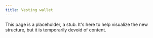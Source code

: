 ```yaml
---
title: Vesting wallet
---
```


This page is a placeholder, a stub. It's here to help visualize the new structure, but it is temporarily devoid of content.
